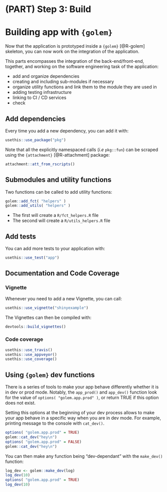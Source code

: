 # (PART) Step 3: Build  {-}

# Building app with `{golem}` {#stepbuild}

Now that the application is prototyped inside a `{golem}` [@R-golem] skeleton, you can now work on the integration of the application. 

This parts encompasses the integration of the back-end/front-end, together, and working on the software engineering task of the application:

+ add and organize dependencies
+ creating and including sub-modules if necessary
+ organize utility functions and link them to the module they are used in
+ adding testing infrastructure 
+ linking to CI / CD services
+ check

## Add dependencies

Every time you add a new dependency, you can add it with:

```r
usethis::use_package("pkg")
```

Note that all the explicitly namespaced calls (_i.e_ `pkg::fun`) can be scraped using the `{attachment}` [@R-attachment] package:

```r
attachment::att_from_rscripts()
```

## Submodules and utility functions

Two functions can be called to add utility functions: 

```r
golem::add_fct( "helpers" ) 
golem::add_utils( "helpers" )
```

+ The first will create a `R/fct_helpers.R` file
+ The second will create a `R/utils_helpers.R` file

## Add tests

You can add more tests to your application with:

```r
usethis::use_test("app")
```


## Documentation and Code Coverage

### Vignette

Whenever you need to add a new Vignette, you can call:

```r
usethis::use_vignette("shinyexample")
```

The Vignettes can then be compiled with:

```r
devtools::build_vignettes()
```

### Code coverage

```r
usethis::use_travis()
usethis::use_appveyor()
usethis::use_coverage()
```

## Using `{golem}` dev functions

There is a series of tools to make your app behave differently whether it is in dev or prod mode. 
Notably, the `app_prod()` and `app_dev()` function look for the value of `options( "golem.app.prod" )`, or return TRUE if this option does not exist.

Setting this options at the beginning of your dev process allows to make your app behave in a specific way when you are in dev mode. 
For example, printing message to the console with `cat_dev()`.

```r
options( "golem.app.prod" = TRUE)
golem::cat_dev("hey\n")
options( "golem.app.prod" = FALSE)
golem::cat_dev("hey\n")
```

You can then make any function being "dev-dependant" with the `make_dev()` function: 

```r
log_dev <- golem::make_dev(log)
log_dev(10)
options( "golem.app.prod" = TRUE)
log_dev(10)
```
